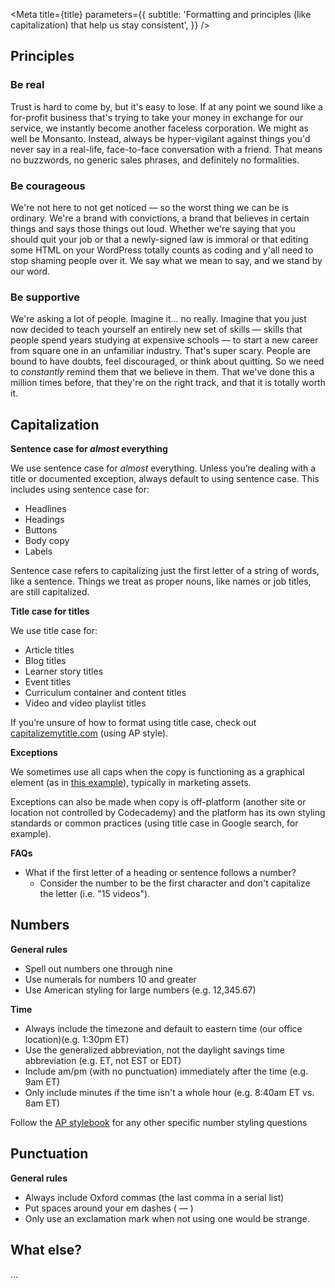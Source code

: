 
<Meta
  title={title}
  parameters={{
    subtitle:
      'Formatting and principles (like capitalization) that help us stay consistent',
  }}
/>

<Story name="Principles" />

## Principles

### Be real

Trust is hard to come by, but it's easy to lose. If at any point we sound like a for-profit business that's trying to take your money in exchange for our service, we instantly become another faceless corporation. We might as well be Monsanto. Instead, always be hyper-vigilant against things you'd never say in a real-life, face-to-face conversation with a friend. That means no buzzwords, no generic sales phrases, and definitely no formalities.

### Be courageous

We're not here to not get noticed — so the worst thing we can be is ordinary. We're a brand with convictions, a brand that believes in certain things and says those things out loud. Whether we're saying that you should quit your job or that a newly-signed law is immoral or that editing some HTML on your WordPress totally counts as coding and y'all need to stop shaming people over it. We say what we mean to say, and we stand by our word.

### Be supportive

We're asking a lot of people. Imagine it... no really. Imagine that you just now decided to teach yourself an entirely new set of skills — skills that people spend years studying at expensive schools — to start a new career from square one in an unfamiliar industry. That's super scary. People are bound to have doubts, feel discouraged, or think about quitting. So we need to _constantly_ remind them that we believe in them. That we've done this a million times before, that they're on the right track, and that it is totally worth it.

<Story name="Capitalization" />

## Capitalization

**Sentence case for _almost_ everything**

We use sentence case for _almost_ everything. Unless you’re dealing with a title or documented exception, always default to using sentence case. This includes using sentence case for:

- Headlines
- Headings
- Buttons
- Body copy
- Labels

Sentence case refers to capitalizing just the first letter of a string of words, like a sentence. Things we treat as proper nouns, like names or job titles, are still capitalized.

**Title case for titles**

We use title case for:

- Article titles
- Blog titles
- Learner story titles
- Event titles
- Curriculum container and content titles
- Video and video playlist titles

If you’re unsure of how to format using title case, check out [capitalizemytitle.com](https://capitalizemytitle.com/style/AP/) (using AP style).

**Exceptions**

We sometimes use all caps when the copy is functioning as a graphical element (as in [this example](https://twitter.com/Codecademy/status/1428762540797014021)), typically in marketing assets.

Exceptions can also be made when copy is off-platform (another site or location not controlled by Codecademy) and the platform has its own styling standards or common practices (using title case in Google search, for example).

**FAQs**

- What if the first letter of a heading or sentence follows a number?
  - Consider the number to be the first character and don't capitalize the letter (i.e. "15 videos").

<Story name="Numbers" />

## Numbers

**General rules**

- Spell out numbers one through nine
- Use numerals for numbers 10 and greater
- Use American styling for large numbers (e.g. 12,345.67)

**Time**

- Always include the timezone and default to eastern time (our office location)(e.g. 1:30pm ET)
- Use the generalized abbreviation, not the daylight savings time abbreviation (e.g. ET, not EST or EDT)
- Include am/pm (with no punctuation) immediately after the time (e.g. 9am ET)
- Only include minutes if the time isn't a whole hour (e.g. 8:40am ET vs. 8am ET)

Follow the [AP stylebook](https://getproofed.com/writing-tips/everything-you-need-to-know-about-numbers-in-ap-style/) for any other specific number styling questions

<Story name="Punctuation" />

## Punctuation

**General rules**

- Always include Oxford commas (the last comma in a serial list)
- Put spaces around your em dashes ( — )
- Only use an exclamation mark when not using one would be strange.

<Story name="What else?" />

## What else?

...
